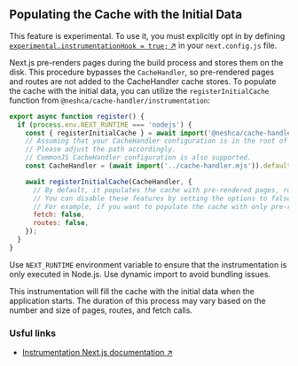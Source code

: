 
## Populating the Cache with the Initial Data

This feature is experimental. To use it, you must explicitly opt in by defining [`experimental.instrumentationHook = true;` ↗](https://nextjs.org/docs/app/api-reference/next-config-js/instrumentationHook) in your `next.config.js` file.

Next.js pre-renders pages during the build process and stores them on the disk. This procedure bypasses the `CacheHandler`, so pre-rendered pages and routes are not added to the CacheHandler cache stores. To populate the cache with the initial data, you can utilize the `registerInitialCache` function from `@neshca/cache-handler/instrumentation`:

```js filename="instrumentation.ts" copy
export async function register() {
  if (process.env.NEXT_RUNTIME === 'nodejs') {
    const { registerInitialCache } = await import('@neshca/cache-handler/instrumentation');
    // Assuming that your CacheHandler configuration is in the root of the project and the instrumentation is in the src directory.
    // Please adjust the path accordingly.
    // CommonJS CacheHandler configuration is also supported.
    const CacheHandler = (await import('../cache-handler.mjs')).default;

    await registerInitialCache(CacheHandler, {
      // By default, it populates the cache with pre-rendered pages, routes, and fetch calls.
      // You can disable these features by setting the options to false.
      // For example, if you want to populate the cache with only pre-rendered pages, you can set the options as follows:
      fetch: false,
      routes: false,
    });
  }
}
```

<Callout type="info">
  Use <code>NEXT_RUNTIME</code> environment variable to ensure that the instrumentation is only executed in Node.js. Use
  dynamic import to avoid bundling issues.
</Callout>

This instrumentation will fill the cache with the initial data when the application starts. The duration of this process may vary based on the number and size of pages, routes, and fetch calls.

### Usful links

- [Instrumentation Next.js documentation ↗](https://nextjs.org/docs/app/building-your-application/optimizing/instrumentation)
